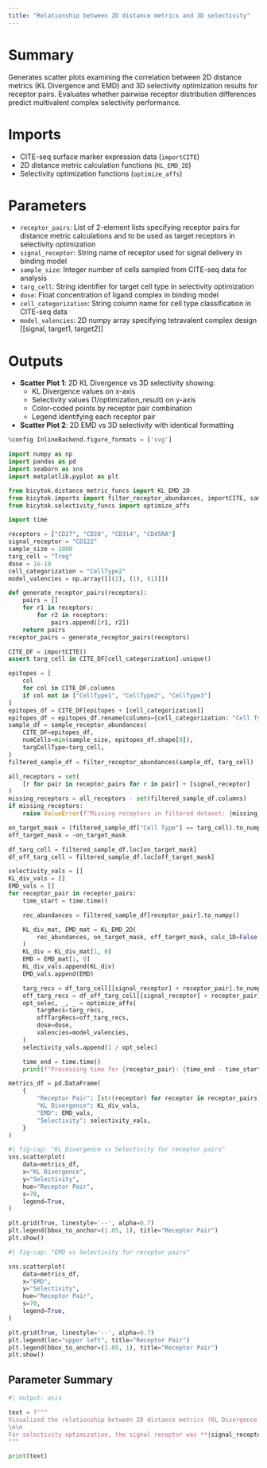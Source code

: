 ```yaml
---
title: "Relationship between 2D distance metrics and 3D selectivity"
---
```


# Summary
Generates scatter plots examining the correlation between 2D distance metrics (KL Divergence and EMD) and 3D selectivity optimization results for receptor pairs. Evaluates whether pairwise receptor distribution differences predict multivalent complex selectivity performance.

# Imports
- CITE-seq surface marker expression data (`importCITE`)
- 2D distance metric calculation functions (`KL_EMD_2D`)
- Selectivity optimization functions (`optimize_affs`)

# Parameters
- `receptor_pairs`: List of 2-element lists specifying receptor pairs for distance metric calculations and to be used as target receptors in selectivity optimization
- `signal_receptor`: String name of receptor used for signal delivery in binding model
- `sample_size`: Integer number of cells sampled from CITE-seq data for analysis
- `targ_cell`: String identifier for target cell type in selectivity optimization
- `dose`: Float concentration of ligand complex in binding model
- `cell_categorization`: String column name for cell type classification in CITE-seq data
- `model_valencies`: 2D numpy array specifying tetravalent complex design [[signal, target1, target2]]

# Outputs
- **Scatter Plot 1**: 2D KL Divergence vs 3D selectivity showing:
  - KL Divergence values on x-axis
  - Selectivity values (1/optimization_result) on y-axis
  - Color-coded points by receptor pair combination
  - Legend identifying each receptor pair
- **Scatter Plot 2**: 2D EMD vs 3D selectivity with identical formatting

```python
%config InlineBackend.figure_formats = ['svg']

import numpy as np
import pandas as pd
import seaborn as sns
import matplotlib.pyplot as plt

from bicytok.distance_metric_funcs import KL_EMD_2D
from bicytok.imports import filter_receptor_abundances, importCITE, sample_receptor_abundances
from bicytok.selectivity_funcs import optimize_affs

import time

receptors = ["CD27", "CD28", "CD314", "CD45RA"]
signal_receptor = "CD122"
sample_size = 1000
targ_cell = "Treg"
dose = 1e-10
cell_categorization = "CellType2"
model_valencies = np.array([[(2), (1), (1)]])

def generate_receptor_pairs(receptors):
    pairs = []
    for r1 in receptors:
        for r2 in receptors:
            pairs.append([r1, r2])
    return pairs
receptor_pairs = generate_receptor_pairs(receptors)

CITE_DF = importCITE()
assert targ_cell in CITE_DF[cell_categorization].unique()

epitopes = [
    col
    for col in CITE_DF.columns
    if col not in ["CellType1", "CellType2", "CellType3"]
]
epitopes_df = CITE_DF[epitopes + [cell_categorization]]
epitopes_df = epitopes_df.rename(columns={cell_categorization: "Cell Type"})
sample_df = sample_receptor_abundances(
    CITE_DF=epitopes_df,
    numCells=min(sample_size, epitopes_df.shape[0]),
    targCellType=targ_cell,
)
filtered_sample_df = filter_receptor_abundances(sample_df, targ_cell)

all_receptors = set(
    [r for pair in receptor_pairs for r in pair] + [signal_receptor]
)
missing_receptors = all_receptors - set(filtered_sample_df.columns)
if missing_receptors:
    raise ValueError(f"Missing receptors in filtered dataset: {missing_receptors}")

on_target_mask = (filtered_sample_df["Cell Type"] == targ_cell).to_numpy()
off_target_mask = ~on_target_mask

df_targ_cell = filtered_sample_df.loc[on_target_mask]
df_off_targ_cell = filtered_sample_df.loc[off_target_mask]

selectivity_vals = []
KL_div_vals = []
EMD_vals = []
for receptor_pair in receptor_pairs:
    time_start = time.time()

    rec_abundances = filtered_sample_df[receptor_pair].to_numpy()

    KL_div_mat, EMD_mat = KL_EMD_2D(
        rec_abundances, on_target_mask, off_target_mask, calc_1D=False
    )
    KL_div = KL_div_mat[1, 0]
    EMD = EMD_mat[1, 0]
    KL_div_vals.append(KL_div)
    EMD_vals.append(EMD)

    targ_recs = df_targ_cell[[signal_receptor] + receptor_pair].to_numpy()
    off_targ_recs = df_off_targ_cell[[signal_receptor] + receptor_pair].to_numpy()
    opt_selec, _, _ = optimize_affs(
        targRecs=targ_recs,
        offTargRecs=off_targ_recs,
        dose=dose,
        valencies=model_valencies,
    )
    selectivity_vals.append(1 / opt_selec)

    time_end = time.time()
    print(f"Processing time for {receptor_pair}: {time_end - time_start} seconds")

metrics_df = pd.DataFrame(
    {
        "Receptor Pair": [str(receptor) for receptor in receptor_pairs],
        "KL Divergence": KL_div_vals,
        "EMD": EMD_vals,
        "Selectivity": selectivity_vals,
    }
)
```

```python
#| fig-cap: "KL Divergence vs Selectivity for receptor pairs"
sns.scatterplot(
    data=metrics_df,
    x="KL Divergence",
    y="Selectivity",
    hue="Receptor Pair",
    s=70,
    legend=True,
)

plt.grid(True, linestyle='--', alpha=0.7)
plt.legend(bbox_to_anchor=(1.05, 1), title="Receptor Pair")
plt.show()
```

```python
#| fig-cap: "EMD vs Selectivity for receptor pairs"

sns.scatterplot(
    data=metrics_df,
    x="EMD",
    y="Selectivity",
    hue="Receptor Pair",
    s=70,
    legend=True,
)

plt.grid(True, linestyle='--', alpha=0.7)
plt.legend(loc="upper left", title="Receptor Pair")
plt.legend(bbox_to_anchor=(1.05, 1), title="Receptor Pair")
plt.show()
```

## Parameter Summary
```python
#| output: asis

text = f"""
Visualized the relationship between 2D distance metrics (KL Divergence and EMD) and 3D selectivity. Target cells were **{targ_cell}**s, compared against all other cell types. The analysis was performed on **{sample_size}** cells sampled from the CITE-seq dataset.
\n\n
For selectivity optimization, the signal receptor was **{signal_receptor}**, with tetravalent complexes at a dose of **{dose}**. Tetravalent complexes consisted of two signal receptor ligands, and one ligand each for the two target receptors. The epitope pairs that were analyzed were **{', '.join(map(str, receptor_pairs))}**, which served as the target receptors for selectivity optimization and as the double receptor distributions for 2D EMD and KL div. calculations.
"""

print(text)
```